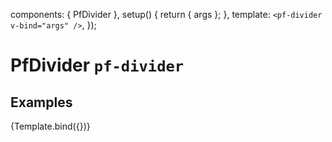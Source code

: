 

  components: { PfDivider },
  setup() {
    return { args };
  },
  template: `<pf-divider v-bind="args" />`,
});


<Meta title="Components/Divider" component={PfDivider} />

# PfDivider `pf-divider`

## Examples

<Canvas withSource="open">
  <Story name="Divider">
    {Template.bind({})}
  </Story>
</Canvas>

<ArgsTable story="Divider" />

